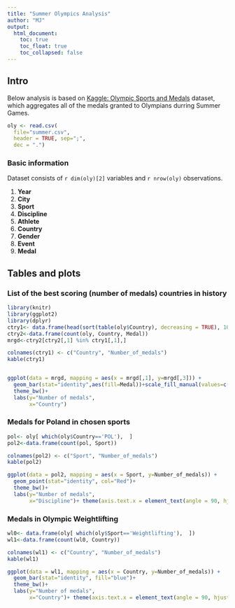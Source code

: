 ```yaml
---
title: "Summer Olympics Analysis"
author: "MJ"
output:
  html_document:
    toc: true
    toc_float: true
    toc_collapsed: false
---
```


## Intro

Below analysis is based on [Kaggle: Olympic Sports and Medals](https://www.kaggle.com/the-guardian/olympic-games/data) dataset, which aggregates all of the medals granted to Olympians durring Summer Games.

```r
oly <- read.csv(
  file="summer.csv",
  header = TRUE, sep=";",
  dec = ".")
```
### Basic information

Dataset consists of `r dim(oly)[2]` variables and `r nrow(oly)` observations.

1. **Year**
2. **City**
3. **Sport**
4. **Discipline**
5. **Athlete**
6. **Country**
7. **Gender**
8. **Event**
9. **Medal**

## Tables and plots

### **List of the best scoring (number of medals) countries in history**

```r
library(knitr)
library(ggplot2)
library(dplyr)
ctry1<- data.frame(head(sort(table(oly$Country), decreasing = TRUE), 10))
ctry2<-data.frame(count(oly, Country, Medal))
mrgd<-ctry2[ctry2[,1] %in% ctry1[,1],]

colnames(ctry1) <- c("Country", "Number_of_medals")
kable(ctry1)


ggplot(data = mrgd, mapping = aes(x = mrgd[,1], y=mrgd[,3])) +
  geom_bar(stat="identity",aes(fill=Medal))+scale_fill_manual(values=c("sienna","Gold", "Grey"))+
  theme_bw()+
  labs(y="Number of medals", 
       x="Country")

```

### **Medals for Poland in chosen sports**

```r
pol<- oly[ which(oly$Country=='POL'),  ]
pol2<-data.frame(count(pol, Sport))

colnames(pol2) <- c("Sport", "Number_of_medals")
kable(pol2)

ggplot(data = pol2, mapping = aes(x = Sport, y=Number_of_medals)) +
  geom_point(stat="identity", col="Red")+
  theme_bw()+
  labs(y="Number of medals", 
       x="Discipline")+ theme(axis.text.x = element_text(angle = 90, hjust = 1))

```

### **Medals in Olympic Weightlifting**

```r
wl0<- data.frame(oly[ which(oly$Sport=='Weightlifting'),  ])
wl1<-data.frame(count(wl0, Country))

colnames(wl1) <- c("Country", "Number_of_medals")
kable(wl1)

ggplot(data = wl1, mapping = aes(x = Country, y=Number_of_medals)) +
  geom_bar(stat="identity", fill="blue")+
  theme_bw()+
  labs(y="Number of medals", 
       x="Country")+ theme(axis.text.x = element_text(angle = 90, hjust = 1))

```
